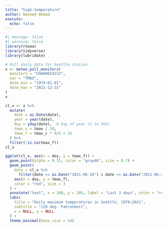 ```yaml
---
title: "high-temperature"
author: Naveed Ahmad
execute: 
  echo: false
---
```



```r
#| message: false
#| warning: false
library(rnoaa)
library(tidyverse)
library(lubridate)

```

```r
# Pull daily data for Seattle station
x <- meteo_pull_monitors(
  monitors = "USW00024233",
  var = "TMAX",
  date_min = "1979-01-01",
  date_max = "2021-12-31"
)
x
```

```r
cl_x <- x %>%
  mutate(
    date = as.Date(date),
    year = year(date),
    doy = yday(date),  # Day of year (1 to 365)
    tmax_c = tmax / 10,
    tmax_f = tmax_c * 9/5 + 32
  ) %>%
  filter(!is.na(tmax_f))
cl_x

```

```r
ggplot(cl_x, aes(x = doy, y = tmax_f)) +
  geom_point(alpha = 0.15, color = "gray40", size = 0.7) +
  geom_point(
    data = cl_x %>%
      filter(date >= as.Date("2021-06-26") & date <= as.Date("2021-06-28")),
    aes(x = doy, y = tmax_f),
    color = "red", size = 3
  ) +
  annotate("text", x = 180, y = 105, label = "Last 3 days", color = "red", fontface = "bold") +
  labs(
    title = "Daily maximum temperatures in Seattle, 1979–2021",
    subtitle = "120 deg. Fahrenheit",
    x = NULL, y = NULL
  ) +
  theme_minimal(base_size = 14)

```



